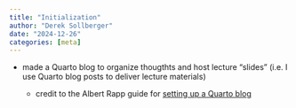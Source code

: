 ```yaml
---
title: "Initialization"
author: "Derek Sollberger"
date: "2024-12-26"
categories: [meta]
---
```


* made a Quarto blog to organize thougthts and host lecture "slides" (i.e. I use Quarto blog posts to deliver lecture materials)

    * credit to the Albert Rapp guide for [setting up a Quarto blog](https://albert-rapp.de/posts/13_quarto_blog_writing_guide/13_quarto_blog_writing_guide.html)
